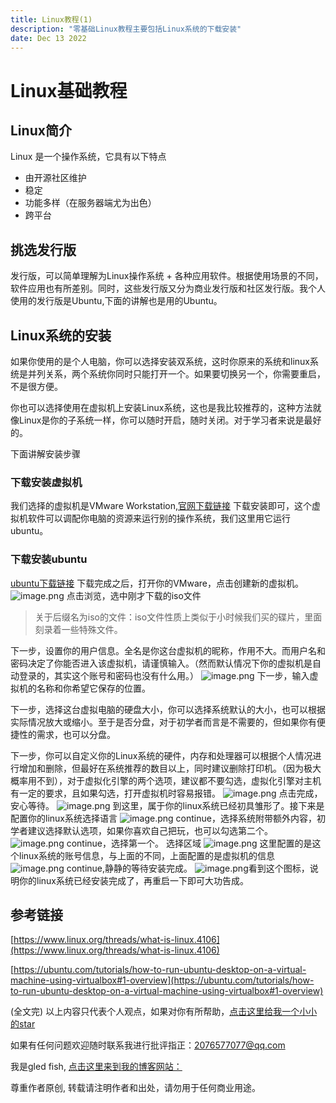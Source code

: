 ```yaml
---
title: Linux教程(1)
description: "零基础Linux教程主要包括Linux系统的下载安装"
date: Dec 13 2022
---
```

# Linux基础教程
## Linux简介
Linux 是一个操作系统，它具有以下特点
* 由开源社区维护
* 稳定
* 功能多样（在服务器端尤为出色）
* 跨平台

## 挑选发行版
发行版，可以简单理解为Linux操作系统 + 各种应用软件。根据使用场景的不同，软件应用也有所差别。同时，这些发行版又分为商业发行版和社区发行版。我个人使用的发行版是Ubuntu,下面的讲解也是用的Ubuntu。
## Linux系统的安装
如果你使用的是个人电脑，你可以选择安装双系统，这时你原来的系统和linux系统是并列关系，两个系统你同时只能打开一个。如果要切换另一个，你需要重启，不是很方便。

你也可以选择使用在虚拟机上安装Linux系统，这也是我比较推荐的，这种方法就像Linux是你的子系统一样，你可以随时开启，随时关闭。对于学习者来说是最好的。

下面讲解安装步骤
### 下载安装虚拟机
我们选择的虚拟机是VMware Workstation,[官网下载链接](https://customerconnect.vmware.com/cn/downloads/info/slug/desktop_end_user_computing/vmware_workstation_player/16_0)
下载安装即可，这个虚拟机软件可以调配你电脑的资源来运行别的操作系统，我们这里用它运行ubuntu。
### 下载安装ubuntu
[ubuntu下载链接](https://cn.ubuntu.com/download/desktop)
下载完成之后，打开你的VMware，点击创建新的虚拟机。
![image.png](https://s2.loli.net/2022/12/13/QV5BGDbOqIfHeoy.png)
点击浏览，选中刚才下载的iso文件
>关于后缀名为iso的文件：iso文件性质上类似于小时候我们买的碟片，里面
>刻录着一些特殊文件。

下一步，设置你的用户信息。全名是你这台虚拟机的昵称，作用不大。而用户名和密码决定了你能否进入该虚拟机，请谨慎输入。（然而默认情况下你的虚拟机是自动登录的，其实这个账号和密码也没有什么用。）
![image.png](https://s2.loli.net/2022/12/13/c9eEtOAlwXiHfSs.png)
下一步，输入虚拟机的名称和你希望它保存的位置。

下一步，选择这台虚拟电脑的硬盘大小，你可以选择系统默认的大小，也可以根据实际情况放大或缩小。至于是否分盘，对于初学者而言是不需要的，但如果你有便捷性的需求，也可以分盘。

下一步，你可以自定义你的Linux系统的硬件，内存和处理器可以根据个人情况进行增加和删除，但最好在系统推荐的数目以上，同时建议删除打印机。（因为极大概率用不到），对于虚拟化引擎的两个选项，建议都不要勾选，虚拟化引擎对主机有一定的要求，且如果勾选，打开虚拟机时容易报错。
![image.png](https://s2.loli.net/2022/12/13/h3CEXSW8wpfxIAF.png)
点击完成，安心等待。
![image.png](https://s2.loli.net/2022/12/13/wXUi84BTaZPt36d.png)
到这里，属于你的linux系统已经初具雏形了。接下来是配置你的linux系统选择语言
![image.png](https://s2.loli.net/2022/12/13/wXUi84BTaZPt36d.png)
continue，选择系统附带额外内容，初学者建议选择默认选项，如果你喜欢自己把玩，也可以勾选第二个。
![image.png](https://s2.loli.net/2022/12/13/d4HvLwkmVyXBCPc.png)
continue，选择第一个。
选择区域
![image.png](https://s2.loli.net/2022/12/13/iER5FdlBTQn6bch.png)
这里配置的是这个linux系统的账号信息，与上面的不同，上面配置的是虚拟机的信息
![image.png](https://s2.loli.net/2022/12/13/ISuYnsE4RN5b1zB.png)
continue,静静的等待安装完成。
![image.png](https://s2.loli.net/2022/12/13/VlPKX6n3WyD7iBw.png)看到这个图标，说明你的linux系统已经安装完成了，再重启一下即可大功告成。

## 参考链接
[https://www.linux.org/threads/what-is-linux.4106](https://www.linux.org/threads/what-is-linux.4106)

[https://ubuntu.com/tutorials/how-to-run-ubuntu-desktop-on-a-virtual-machine-using-virtualbox#1-overview](https://ubuntu.com/tutorials/how-to-run-ubuntu-desktop-on-a-virtual-machine-using-virtualbox#1-overview)

(全文完)
以上内容只代表个人观点，如果对你有所帮助，[点击这里给我一个小小的star](https://github.com/gledfish/blog)

如果有任何问题欢迎随时联系我进行批评指正：2076577077@qq.com  
 
我是gled fish, [点击这里来到我的博客网站：](https://gledfish.netlify.app/)

尊重作者原创, 转载请注明作者和出处，请勿用于任何商业用途。

